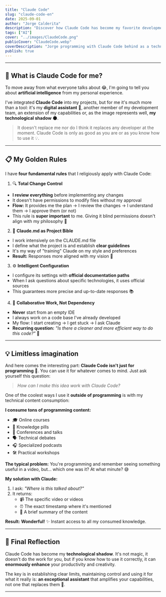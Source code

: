 ```yaml
---
title: "Claude Code"
slug: "claude-code-en"
date: 2025-09-01
author: "Jorge Calderita"
description: "Discover how Claude Code has become my favorite development assistant and the rules I apply to maximize its potential."
tags: ["AI"]
cover: "../images/ClaudeCode.png"
publicCover: "ClaudeCode.webp"
coverDescription: "Jorge programming with Claude Code behind as a technological shadow, with 'Claude Code Help You' written in the speech bubble"
publish: true
---
```

---

## 🤔 What is Claude Code for me?

To move away from what everyone talks about 😂, I'm going to tell you about **artificial intelligence** from my personal experience.

I've integrated **Claude Code** into my projects, but for me it's much more than a tool: it's my **digital assistant** 👥, another member of my development team, an extension of my capabilities or, as the image represents well, **my technological shadow** 🌑.

> It doesn't replace me nor do I think it replaces any developer at the moment. Claude Code is only as good as you are or as you know how to use it 💡.

---

## 📋 My Golden Rules

I have **four fundamental rules** that I religiously apply with Claude Code:

1. 🔍 **Total Change Control**
- **I review everything** before implementing any changes
- It doesn't have permissions to modify files without my approval
- **Flow:** It provides me the plan → I review the changes → I understand them → I approve them (or not)
- This rule is **super important** to me. Giving it blind permissions doesn't align with my philosophy 🚫

2. 📝 **Claude.md as Project Bible**
- I work intensively on the <span class="high">CLAUDE.md</span> file
- I define what the project is and establish **clear guidelines**
- It's my way of "training" Claude on my style and preferences
- **Result:** Responses more aligned with my vision 🎯

3. ⚙️ **Intelligent Configuration**
- I configure its settings with **official documentation paths**
- When I ask questions about specific technologies, it uses official sources
- This guarantees more precise and up-to-date responses 📚

4. 🚀 **Collaborative Work, Not Dependency**
- **Never** start from an empty IDE
- I always work on a code base I've already developed
- My flow: I start creating → I get stuck → I ask Claude
- **Recurring question:** *"Is there a cleaner and more efficient way to do this code?"* 🤝

---

## 💡 Limitless imagination

And here comes the interesting part: **Claude Code isn't just for programming** 🎨. You can use it for whatever comes to mind. Just ask yourself this question:

> *How can I make this idea work with Claude Code?*

One of the coolest ways I use it **outside of programming** is with my technical content consumption:

**I consume tons of programming content:**
- 🎓 Online courses
- 💊 Knowledge pills
- 🎤 Conferences and talks
- 🗣️ Technical debates
- 🎧 Specialized podcasts
- 🛠️ Practical workshops

**The typical problem:** You're programming and remember seeing something useful in a video, but... which one was it? At what minute? 😅

**My solution with Claude:**
1. I ask: *"Where is this talked about?"*
2. It returns:
   - 📹 The specific video or videos
   - ⏰ The exact timestamp where it's mentioned
   - 📄 A brief summary of the content

**Result:** **Wonderful!** ✨ Instant access to all my consumed knowledge.

---

## 🎯 Final Reflection

Claude Code has become my **technological shadow**. It's not magic, it doesn't do the work for you, but if you know how to use it correctly, it can **enormously enhance** your productivity and creativity.

The key is in establishing clear limits, maintaining control and using it for what it really is: **an exceptional assistant** that amplifies your capabilities, not one that replaces them 🚀.

---